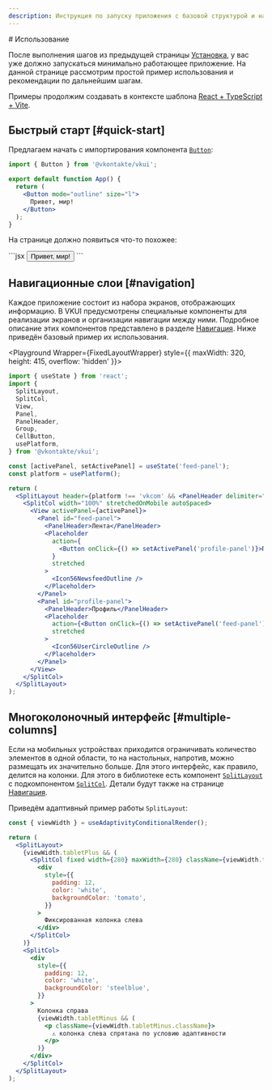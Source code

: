 ```yaml
---
description: Инструкция по запуску приложения с базовой структурой и навигацией на VKUI.
---
```


<Overview type="doc">
# Использование

После выполнения шагов из предыдущей страницы [Установка](/overview/install), у вас уже должно запускаться минимально работающее
приложение. На данной странице рассмотрим простой пример использования и рекомендации по дальнейшим шагам.

Примеры продолжим создавать в контексте шаблона [React + TypeScript + Vite](https://github.com/vitejs/vite/tree/main/packages/create-vite/template-react-ts).

</Overview>

## Быстрый старт [#quick-start]

Предлагаем начать с импортирования компонента [`Button`](/components/button):

```jsx filename="src/App.tsx"
import { Button } from '@vkontakte/vkui';

export default function App() {
  return (
    <Button mode="outline" size="l">
      Привет, мир!
    </Button>
  );
}
```

На странице должно появиться что-то похожее:


<Playground Wrapper={BlockWrapper}>
  ```jsx
  <Button mode="outline" size="l">
    Привет, мир!
  </Button>
  ```
</Playground>

## Навигационные слои [#navigation]

Каждое приложение состоит из набора экранов, отображающих информацию. В VKUI предусмотрены специальные компоненты для реализации
экранов и организации навигации между ними. Подробное описание этих компонентов представлено в разделе [Навигация](/overview/navigation).
Ниже приведён базовый пример их использования.

<Playground Wrapper={FixedLayoutWrapper} style={{ maxWidth: 320, height: 415, overflow: 'hidden' }}>

```jsx
import { useState } from 'react';
import {
  SplitLayout,
  SplitCol,
  View,
  Panel,
  PanelHeader,
  Group,
  CellButton,
  usePlatform,
} from '@vkontakte/vkui';

const [activePanel, setActivePanel] = useState('feed-panel');
const platform = usePlatform();

return (
  <SplitLayout header={platform !== 'vkcom' && <PanelHeader delimiter="none" />}>
    <SplitCol width="100%" stretchedOnMobile autoSpaced>
      <View activePanel={activePanel}>
        <Panel id="feed-panel">
          <PanelHeader>Лента</PanelHeader>
          <Placeholder
            action={
              <Button onClick={() => setActivePanel('profile-panel')}>Перейти в Профиль</Button>
            }
            stretched
          >
            <Icon56NewsfeedOutline />
          </Placeholder>
        </Panel>
        <Panel id="profile-panel">
          <PanelHeader>Профиль</PanelHeader>
          <Placeholder
            action={<Button onClick={() => setActivePanel('feed-panel')}>Вернуться в Ленту</Button>}
            stretched
          >
            <Icon56UserCircleOutline />
          </Placeholder>
        </Panel>
      </View>
    </SplitCol>
  </SplitLayout>
);
```

</Playground>

## Многоколоночный интерфейс [#multiple-columns]

Если на мобильных устройствах приходится ограничивать количество элементов в одной области, то на настольных, напротив, можно
размещать их значительно больше. Для этого интерфейс, как правило, делится на колонки. Для этого в библиотеке есть компонент
[`SplitLayout`](/components/split-layout) с подкомпонентом [`SplitCol`](/components/split-layout#split-col). Детали будут также
на странице [Навигация](/overview/navigation).

Приведём адаптивный пример работы `SplitLayout`:


<Playground Wrapper={FixedLayoutWrapper}>

```jsx
const { viewWidth } = useAdaptivityConditionalRender();

return (
  <SplitLayout>
    {viewWidth.tabletPlus && (
      <SplitCol fixed width={280} maxWidth={280} className={viewWidth.tabletPlus.className}>
        <div
          style={{
            padding: 12,
            color: 'white',
            backgroundColor: 'tomato',
          }}
        >
          Фиксированная колонка слева
        </div>
      </SplitCol>
    )}
    <SplitCol>
      <div
        style={{
          padding: 12,
          color: 'white',
          backgroundColor: 'steelblue',
        }}
      >
        Колонка справа
        {viewWidth.tabletMinus && (
          <p className={viewWidth.tabletMinus.className}>
            ⚠️ колонка слева спрятана по условию адаптивности
          </p>
        )}
      </div>
    </SplitCol>
  </SplitLayout>
);
```

</Playground>
